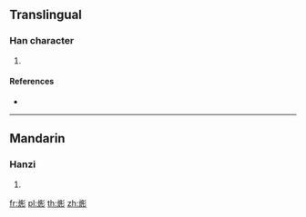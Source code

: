 {{character info/new}}
==Translingual==

===Han character===
{{Han char|rn=86|rad=火|as=07|sn=11|four=92822|canj=FBYH}}

# {{defn|Han|sort=火07}}

====References====
* {{Han ref|kx=0672.070|dkj=19062|dj=1080.240|hdz=32205.100|uh=70FF|ud=28927|bh=D653|bd=54867}}

----

==Mandarin==

===Hanzi===
{{cmn-hanzi|pin=[[róng]] ([[rong2]])|wg=jung<sup>2</sup>}}

# {{defn|lang=cmn|sort=火07}}

[[fr:烿]]
[[pl:烿]]
[[th:烿]]
[[zh:烿]]